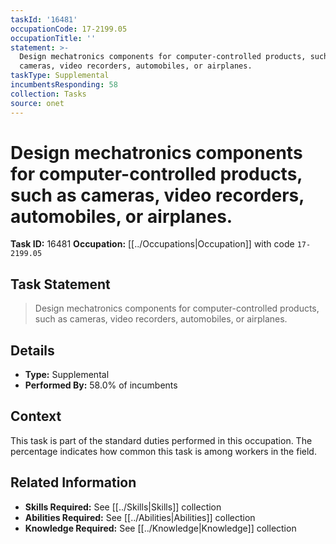 ```yaml
---
taskId: '16481'
occupationCode: 17-2199.05
occupationTitle: ''
statement: >-
  Design mechatronics components for computer-controlled products, such as
  cameras, video recorders, automobiles, or airplanes.
taskType: Supplemental
incumbentsResponding: 58
collection: Tasks
source: onet
---
```

# Design mechatronics components for computer-controlled products, such as cameras, video recorders, automobiles, or airplanes.

**Task ID:** 16481
**Occupation:** [[../Occupations|Occupation]] with code `17-2199.05`

## Task Statement

> Design mechatronics components for computer-controlled products, such as cameras, video recorders, automobiles, or airplanes.

## Details

- **Type:** Supplemental
- **Performed By:** 58.0% of incumbents

## Context

This task is part of the standard duties performed in this occupation. The percentage indicates how common this task is among workers in the field.

## Related Information

- **Skills Required:** See [[../Skills|Skills]] collection
- **Abilities Required:** See [[../Abilities|Abilities]] collection
- **Knowledge Required:** See [[../Knowledge|Knowledge]] collection
